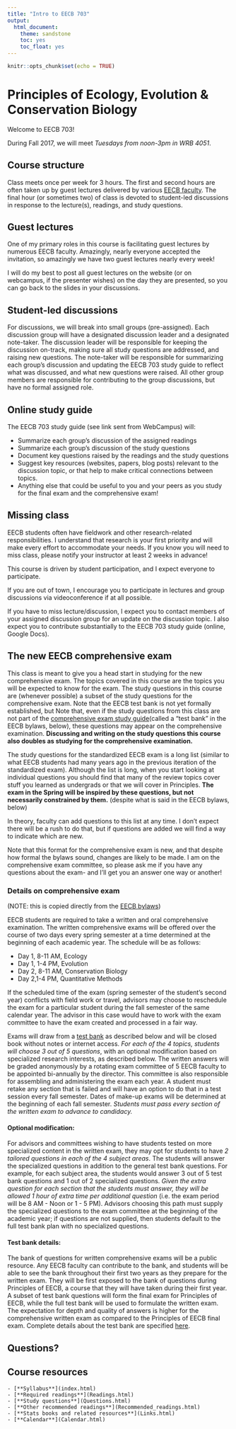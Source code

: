 ```yaml
---
title: "Intro to EECB 703"
output: 
  html_document: 
    theme: sandstone
    toc: yes
    toc_float: yes
---
```


```r
knitr::opts_chunk$set(echo = TRUE)
```

# Principles of Ecology, Evolution & Conservation Biology
Welcome to EECB 703!

During Fall 2017, we will meet *Tuesdays from noon-3pm in WRB 4051*.

## Course structure
Class meets once per week for 3 hours. The first and second hours are often taken up by guest lectures delivered by various [EECB faculty](https://www.unr.edu/eecb/people/). The final hour (or sometimes two) of class is devoted to student-led discussions in response to the lecture(s), readings, and study questions.

## Guest lectures
One of my primary roles in this course is facilitating guest lectures by numerous EECB faculty. Amazingly, nearly everyone accepted the invitation, so amazingly we have two guest lectures nearly every week!  

I will do my best to post all guest lectures on the website (or on webcampus, if the presenter wishes) on the day they are presented, so you can go back to the slides in your discussions. 

## Student-led discussions
For discussions, we will break into small groups (pre-assigned). Each discussion group will have a designated discussion leader and a designated note-taker. The discussion leader will be responsible for keeping the discussion on-track, making sure all study questions are addressed, and raising new questions. The note-taker will be responsible for summarizing each group's discussion and updating the EECB 703 study guide to reflect what was discussed, and what new questions were raised. All other group members are responsible for contributing to the group discussions, but have no formal assigned role. 

## Online study guide
The EECB 703 study guide (see link sent from WebCampus) will:

* Summarize each group's discussion of the assigned readings
* Summarize each group's discussion of the study questions
* Document key questions raised by the readings and the study questions
* Suggest key resources (websites, papers, blog posts) relevant to the discussion topic, or that help to make critical connections between topics.
* Anything else that could be useful to you and your peers as you study for the final exam and the comprehensive exam!

## Missing class
EECB students often have fieldwork and other research-related responsibilities. I understand that research is your first priority and will make every effort to accommodate your needs. If you know you will need to miss class, please notify your instructor at least 2 weeks in advance!

This course is driven by student participation, and I expect everyone to participate. 

If you are out of town, I encourage you to participate in lectures and group discussions via videoconference if at all possible.  

If you have to miss lecture/discussion, I expect you to contact members of your assigned discussion group for an update on the discussion topic. I also expect you to contribute substantially to the EECB 703 study guide (online, Google Docs). 

## The new EECB comprehensive exam
This class is meant to give you a head start in studying for the new comprehensive exam. The topics covered in this course are the topics you will be expected to know for the exam. The study questions in this course are (whenever possible) a subset of the study questions for the comprehensive exam. Note that the EECB test bank is not yet formally established, but Note that, even if the study questions from this class are not part of the [comprehensive exam study guide](https://docs.google.com/document/d/15s5NQEHeFaAGj0h2xIQvuG06D5QvQtabmIDvYB-dBVk/edit?usp=sharing)(called a "test bank" in the EECB bylaws, below), these questions may appear on the comprehensive examination. **Discussing and writing on the study questions this course also doubles as studying for the comprehensive examination.** 

The study questions for the standardized EECB exam is a long list (similar to what EECB students had many years ago in the previous iteration of the standardized exam). Although the list is long, when you start looking at individual questions you should find that many of the review topics cover stuff you learned as undergrads or that we will cover in Principles. **The exam in the Spring will be inspired by these questions, but not necessarily constrained by them.** (despite what is said in the EECB bylaws, below)

In theory, faculty can add questions to this list at any time. I don't expect there will be a rush to do that, but if questions are added we will find a way to indicate which are new.

Note that this format for the comprehensive exam is new, and that despite how formal the bylaws sound, changes are likely to be made. I am on the comprehensive exam committee, so please ask me if you have any questions about the exam- and I'll get you an answer one way or another!


### Details on comprehensive exam

(NOTE: this is copied directly from the [EECB bylaws](https://www.unr.edu/eecb/about/bylaws))

EECB students are required to take a written and oral comprehensive examination. The written comprehensive exams will be offered over the course of two days every spring semester at a time determined at the beginning of each academic year. The schedule will be as follows:

* Day 1, 8-11 AM, Ecology
* Day 1, 1-4 PM, Evolution
* Day 2, 8-11 AM, Conservation Biology
* Day 2,1-4 PM, Quantitative Methods

If the scheduled time of the exam (spring semester of the student's second year) conflicts with field work or travel, advisors may choose to reschedule the exam for a particular student during the fall semester of the same calendar year. The advisor in this case would have to work with the exam committee to have the exam created and processed in a fair way.

Exams will draw from a [test bank](https://docs.google.com/document/d/15s5NQEHeFaAGj0h2xIQvuG06D5QvQtabmIDvYB-dBVk/edit?usp=sharing) as described below and will be closed book without notes or internet access. *For each of the 4 topics, students will choose 3 out of 5 questions*, with an optional modification based on specialized research interests, as described below. The written answers will be graded anonymously by a rotating exam committee of 5 EECB faculty to be appointed bi-annually by the director. This committee is also responsible for assembling and administering the exam each year. A student must retake any section that is failed and will have an option to do that in a test session every fall semester. Dates of make-up exams will be determined at the beginning of each fall semester. *Students must pass every section of the written exam to advance to candidacy.*

#### Optional modification:
For advisors and committees wishing to have students tested on more specialized content in the written exam, they may opt for students to have *2 tailored questions in each of the 4 subject areas*. The students will answer the specialized questions in addition to the general test bank questions. For example, for each subject area, the students would answer 3 out of 5 test bank questions and 1 out of 2 specialized questions. *Given the extra question for each section that the students must answer, they will be allowed 1 hour of extra time per additional question* (i.e. the exam period will be 8 AM - Noon or 1 - 5 PM). Advisors choosing this path must supply the specialized questions to the exam committee at the beginning of the academic year; if questions are not supplied, then students default to the full test bank plan with no specialized questions.

#### Test bank details:
The bank of questions for written comprehensive exams will be a public resource. Any EECB faculty can contribute to the bank, and students will be able to see the bank throughout their first two years as they prepare for the written exam. They will be first exposed to the bank of questions during Principles of EECB, a course that they will have taken during their first year. A subset of test bank questions will form the final exam for Principles of EECB, while the full test bank will be used to formulate the written exam.
The expectation for depth and quality of answers is higher for the comprehensive written exam as compared to the Principles of EECB final exam. Complete details about the test bank are specified [here](https://docs.google.com/document/d/15s5NQEHeFaAGj0h2xIQvuG06D5QvQtabmIDvYB-dBVk/edit?usp=sharing).

## Questions?


## Course resources

    - [**Syllabus**](index.html)
    - [**Required readings**](Readings.html)
    - [**Study questions**](Questions.html)
    - [**Other recommended readings**](Recommended_readings.html)
    - [**Stats books and related resources**](Links.html)
    - [**Calendar**](Calendar.html)





